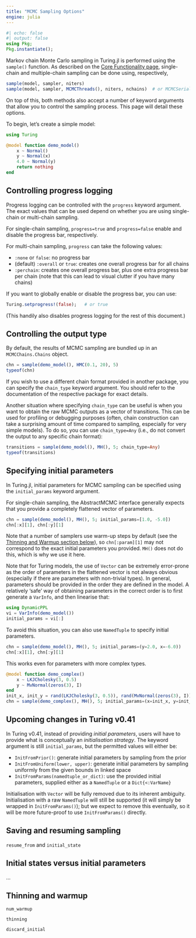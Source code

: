 ```yaml
---
title: "MCMC Sampling Options"
engine: julia
---
```


```julia
#| echo: false
#| output: false
using Pkg;
Pkg.instantiate();
```

Markov chain Monte Carlo sampling in Turing.jl is performed using the `sample()` function.
As described on the [Core Functionality page]({{< meta core-functionality >}}), single-chain and multiple-chain sampling can be done using, respectively,

```julia
sample(model, sampler, niters)
sample(model, sampler, MCMCThreads(), niters, nchains)  # or MCMCSerial() or MCMCDistributed()
```

On top of this, both methods also accept a number of keyword arguments that allow you to control the sampling process.
This page will detail these options.

To begin, let's create a simple model:

```julia
using Turing

@model function demo_model()
    x ~ Normal()
    y ~ Normal(x)
    4.0 ~ Normal(y)
    return nothing
end
```

## Controlling progress logging

Progress logging can be controlled with the `progress` keyword argument.
The exact values that can be used depend on whether you are using single-chain or multi-chain sampling.

For single-chain sampling, `progress=true` and `progress=false` enable and disable the progress bar, respectively.

For multi-chain sampling, `progress` can take the following values:

- `:none` or `false`: no progress bar
- (default) `:overall` or `true`: creates one overall progress bar for all chains
- `:perchain`: creates one overall progress bar, plus one extra progress bar per chain (note that this can lead to visual clutter if you have many chains)

If you want to globally enable or disable the progress bar, you can use:

```julia
Turing.setprogress!(false);   # or true
```

(This handily also disables progress logging for the rest of this document.)

## Controlling the output type

By default, the results of MCMC sampling are bundled up in an `MCMCChains.Chains` object.

```julia
chn = sample(demo_model(), HMC(0.1, 20), 5)
typeof(chn)
```

If you wish to use a different chain format provided in another package, you can specify the `chain_type` keyword argument.
You should refer to the documentation of the respective package for exact details.

Another situation where specifying `chain_type` can be useful is when you want to obtain the raw MCMC outputs as a vector of transitions.
This can be used for profiling or debugging purposes (often, chain construction can take a surprising amount of time compared to sampling, especially for very simple models).
To do so, you can use `chain_type=Any` (i.e., do not convert the output to any specific chain format):

```julia
transitions = sample(demo_model(), MH(), 5; chain_type=Any)
typeof(transitions)
```

## Specifying initial parameters

In Turing.jl, initial parameters for MCMC sampling can be specified using the `initial_params` keyword argument.

For single-chain sampling, the AbstractMCMC interface generally expects that you provide a completely flattened vector of parameters.

```julia
chn = sample(demo_model(), MH(), 5; initial_params=[1.0, -5.0])
chn[:x][1], chn[:y][1]
```

::: {.callout-note}
Note that a number of samplers use warm-up steps by default (see the [Thinning and Warmup section below](#thinning-and-warmup)), so `chn[:param][1]` may not correspond to the exact initial parameters you provided.
`MH()` does not do this, which is why we use it here.
:::

Note that for Turing models, the use of `Vector` can be extremely error-prone as the order of parameters in the flattened vector is not always obvious (especially if there are parameters with non-trivial types).
In general, parameters should be provided in the order they are defined in the model.
A relatively 'safe' way of obtaining parameters in the correct order is to first generate a `VarInfo`, and then linearise that:

```julia
using DynamicPPL
vi = VarInfo(demo_model())
initial_params = vi[:]
```

To avoid this situation, you can also use `NamedTuple` to specify initial parameters.

```julia
chn = sample(demo_model(), MH(), 5; initial_params=(y=2.0, x=-6.0))
chn[:x][1], chn[:y][1]
```

This works even for parameters with more complex types.

```julia
@model function demo_complex()
    x ~ LKJCholesky(3, 0.5)
    y ~ MvNormal(zeros(3), I)
end
init_x, init_y = rand(LKJCholesky(3, 0.5)), rand(MvNormal(zeros(3), I))
chn = sample(demo_complex(), MH(), 5; initial_params=(x=init_x, y=init_y));
```

::: {.callout-important}
## Upcoming changes in Turing v0.41

In Turing v0.41, instead of providing _initial parameters_, users will have to provide what is conceptually an _initialisation strategy_.
The keyword argument is still `initial_params`, but the permitted values will either be:

- `InitFromPrior()`: generate initial parameters by sampling from the prior
- `InitFromUniform(lower, upper)`: generate initial parameters by sampling uniformly from the given bounds in linked space
- `InitFromParams(namedtuple_or_dict)`: use the provided initial parameters, supplied either as a `NamedTuple` or a `Dict{<:VarName}`

Initialisation with `Vector` will be fully removed due to its inherent ambiguity.
Initialisation with a raw `NamedTuple` will still be supported (it will simply be wrapped in `InitFromParams()`); but we expect to remove this eventually, so it will be more future-proof to use `InitFromParams()` directly.
:::

## Saving and resuming sampling

`resume_from` and `initial_state`

::: {.callout-note}
## Initial states versus initial parameters

...
:::

## Thinning and warmup

`num_warmup`

`thinning`

`discard_initial`
